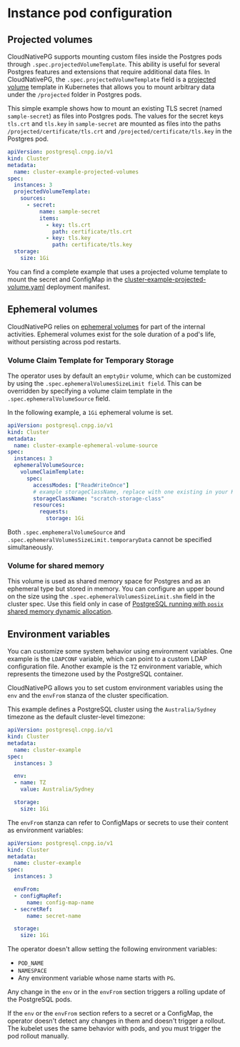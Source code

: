 ﻿# Instance pod configuration
<!-- SPDX-License-Identifier: CC-BY-4.0 -->

## Projected volumes

CloudNativePG supports mounting custom files inside the Postgres pods through
`.spec.projectedVolumeTemplate`. This ability is useful for several Postgres
features and extensions that require additional data files.
In CloudNativePG, the `.spec.projectedVolumeTemplate` field is a
[projected volume](https://kubernetes.io/docs/concepts/storage/projected-volumes/)
template in Kubernetes that allows you to mount arbitrary data under the
`/projected` folder in Postgres pods.

This simple example shows how to mount an existing TLS secret (named
`sample-secret`) as files into Postgres pods. The values for the secret keys
`tls.crt` and `tls.key` in `sample-secret` are mounted as files into the  paths
`/projected/certificate/tls.crt` and `/projected/certificate/tls.key` in the
Postgres pod.

```yaml
apiVersion: postgresql.cnpg.io/v1
kind: Cluster
metadata:
  name: cluster-example-projected-volumes
spec:
  instances: 3
  projectedVolumeTemplate:
    sources:
      - secret:
          name: sample-secret
          items:
            - key: tls.crt
              path: certificate/tls.crt
            - key: tls.key
              path: certificate/tls.key
  storage:
    size: 1Gi
```

You can find a complete example that uses a projected volume template to mount
the secret and ConfigMap in the
[cluster-example-projected-volume.yaml](samples/cluster-example-projected-volume.yaml)
deployment manifest.

## Ephemeral volumes

CloudNativePG relies on [ephemeral volumes](https://kubernetes.io/docs/concepts/storage/ephemeral-volumes/)
for part of the internal activities. Ephemeral volumes exist for the sole
duration of a pod's life, without persisting across pod restarts.

### Volume Claim Template for Temporary Storage

The operator uses  by default an `emptyDir` volume, which can be customized by using the `.spec.ephemeralVolumesSizeLimit field`.
This can be overridden by specifying a volume claim template in the `.spec.ephemeralVolumeSource` field.

In the following example, a `1Gi` ephemeral volume is set.

```yaml
apiVersion: postgresql.cnpg.io/v1
kind: Cluster
metadata:
  name: cluster-example-ephemeral-volume-source
spec:
  instances: 3
  ephemeralVolumeSource:
    volumeClaimTemplate:
      spec:
        accessModes: ["ReadWriteOnce"]
        # example storageClassName, replace with one existing in your Kubernetes cluster
        storageClassName: "scratch-storage-class"
        resources:
          requests:
            storage: 1Gi
```

Both `.spec.emphemeralVolumeSource` and `.spec.ephemeralVolumesSizeLimit.temporaryData` cannot be specified simultaneously.

### Volume for shared memory

This volume is used as shared memory space for Postgres and as an ephemeral
type but stored in memory. You can configure an upper bound on the size using
the `.spec.ephemeralVolumesSizeLimit.shm` field in the cluster spec.
Use this field only in case of
[PostgreSQL running with `posix` shared memory dynamic allocation](postgresql_conf.md#dynamic-shared-memory-settings).

## Environment variables

You can customize some system behavior using environment variables. One example
is the `LDAPCONF` variable, which can point to a custom LDAP configuration
file. Another example is the `TZ` environment variable, which represents the
timezone used by the PostgreSQL container.

CloudNativePG allows you to set custom environment variables using the `env`
and the `envFrom` stanza of the cluster specification.

This example defines a PostgreSQL cluster using the `Australia/Sydney`
timezone as the default cluster-level timezone:

```yaml
apiVersion: postgresql.cnpg.io/v1
kind: Cluster
metadata:
  name: cluster-example
spec:
  instances: 3

  env:
  - name: TZ
    value: Australia/Sydney

  storage:
    size: 1Gi
```

The `envFrom` stanza can refer to ConfigMaps or secrets to use their content as
environment variables:

```yaml
apiVersion: postgresql.cnpg.io/v1
kind: Cluster
metadata:
  name: cluster-example
spec:
  instances: 3

  envFrom:
  - configMapRef:
      name: config-map-name
  - secretRef:
      name: secret-name

  storage:
    size: 1Gi
```

The operator doesn't allow setting the following environment variables:

- `POD_NAME`
- `NAMESPACE`
- Any environment variable whose name starts with `PG`.

Any change in the `env` or in the `envFrom` section triggers a rolling
update of the PostgreSQL pods.

If the `env` or the `envFrom` section refers to a secret or a ConfigMap, the
operator doesn't detect any changes in them and doesn't trigger a rollout. The
kubelet uses the same behavior with pods, and you must trigger the pod rollout
manually.
